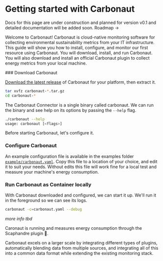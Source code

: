 
# Getting started with Carbonaut

<Callout type="warning">
  Docs for this page are under construction and planned for version v0.1 and detailed documentation will be added soon. <Link href="/docs/roadmap">Roadmap <span>→</span></Link>
</Callout>

Welcome to Carbonaut! Carbonaut is cloud-native monitoring software for collecting environmental sustainability metrics from your IT infrastructure. This guide will show you how to install, configure, and monitor our first resource using Carbonaut. You will download, install, and run Carbonaut. You will also download and install an official Carbonaut plugin to collect energy metrics from your local machine.

<Steps>
### Download Carbonaut

[Download the latest release](https://github.com/carbonaut-cloud/carbonaut/releases) of Carbonaut for your platform, then extract it.

```bash
tar xvfz carbonaut-*.tar.gz
cd carbonaut-*
```

The Carbonaut Connector is a single binary called carbonaut. We can run the binary and see help on its options by passing the `--help` flag.

```bash
./carbonaut --help
usage: carbonaut [<flags>]
```

Before starting Carbonaut, let's configure it.

### Configure Carbonaut

An example configuration file is available in the examples folder [`example/carbonaut.yaml`](https://github.com/carbonaut-cloud/carbonaut/tree/main/examples). Copy this file to a location of your choice, and edit it to suit your needs. Without edits this file will work fine for a local test and measure your machine's energy consumption.

### Run Carbonaut as Container locally

With Carbonaut downloaded and configured, we can start it up. We'll run it in the foreground so we can see its logs.

```bash
carbonaut -c=carbonaut.yaml --debug
```

*more info tbd*

Caronaut is running and measures energy consumption through the <Link href="/docs/plugins/scaphandre">Scaphandre plugin</Link> 🎉.
</Steps>

Carbonaut excels on a larger scale by integrating different types of plugins, automatically blending data from multiple sources, and integrating all of this into a common data format while extending the existing monitoring stack.